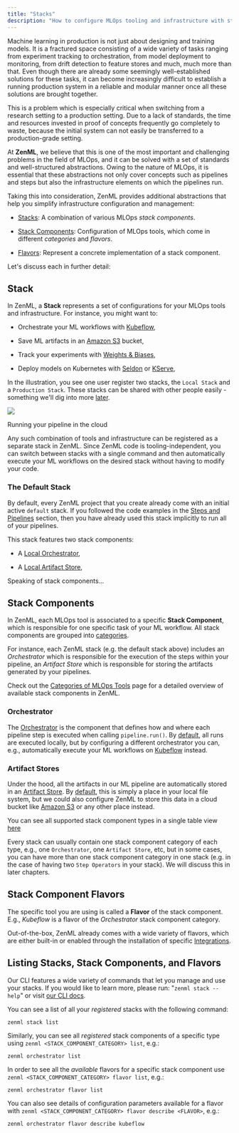 ```yaml
---
title: "Stacks"
description: "How to configure MLOps tooling and infrastructure with stacks"
---
```


Machine learning in production is not just about designing and training models. It is a fractured space consisting of a wide variety of tasks ranging from experiment tracking to orchestration, from model deployment to monitoring, from drift detection to feature stores and much, much more than that. Even though there are already some seemingly well-established solutions for these tasks, it can become increasingly difficult to establish a running production system in a reliable and modular manner once all these solutions are brought together.

This is a problem which is especially critical when switching from a research setting to a production setting. Due to a lack of standards, the time and resources invested in proof of concepts frequently go completely to waste, because the initial system can not easily be transferred to a production-grade setting.

At **ZenML**, we believe that this is one of the most important and challenging problems in the field of MLOps, and it can be solved with a set of standards and well-structured abstractions. Owing to the nature of MLOps, it is essential that these abstractions not only cover concepts such as pipelines and steps but also the infrastructure elements on which the pipelines run.

Taking this into consideration, ZenML provides additional abstractions that help you simplify infrastructure configuration and management:

* [Stacks](/starter-guide/stacks#stack): A combination of various MLOps _stack components_.

* [Stack Components](/starter-guide/stacks#stack-components): Configuration of MLOps tools, which come in different _categories_ and _flavors_.

* [Flavors](/starter-guide/stacks#stack-component-flavors): Represent a concrete implementation of a stack component.

Let's discuss each in further detail:

## Stack

In ZenML, a **Stack** represents a set of configurations for your MLOps tools and infrastructure. For instance, you might want to:

* Orchestrate your ML workflows with [Kubeflow](/component-gallery/orchestrators/kubeflow),

* Save ML artifacts in an [Amazon S3](/component-gallery/artifact-stores/amazon-s3) bucket,

* Track your experiments with [Weights & Biases](/component-gallery/experiment-trackers/wandb),

* Deploy models on Kubernetes with [Seldon](/component-gallery/model-deployers/seldon) or [KServe](/component-gallery/model-deployers/kserve),

In the illustration, you see one user register two stacks, the `Local Stack` and a `Production Stack`. These stacks can be shared with other people easily - something we'll dig into more [later](/starter-guide/collaborate).

![](/images/starter-guide/03_multi_stack.png)

Running your pipeline in the cloud

Any such combination of tools and infrastructure can be registered as a separate stack in ZenML. Since ZenML code is tooling-independent, you can switch between stacks with a single command and then automatically execute your ML workflows on the desired stack without having to modify your code.

### The Default Stack

By default, every ZenML project that you create already come with an initial active `default` stack. If you followed the code examples in the [Steps and Pipelines](/starter-guide/pipelines) section, then you have already used this stack implicitly to run all of your pipelines.

This stack features two stack components:

* A [Local Orchestrator](/component-gallery/orchestrators/local),

* A [Local Artifact Store](/component-gallery/artifact-stores/local),

Speaking of stack components...

## Stack Components

In ZenML, each MLOps tool is associated to a specific **Stack Component**, which is responsible for one specific task of your ML workflow. All stack components are grouped into [categories](/component-gallery/categories).

For instance, each ZenML stack (e.g. the default stack above) includes an _Orchestrator_ which is responsible for the execution of the steps within your pipeline, an _Artifact Store_ which is responsible for storing the artifacts generated by your pipelines.

Check out the [Categories of MLOps Tools](/component-gallery/categories) page for a detailed overview of available stack components in ZenML.

### Orchestrator

The [Orchestrator](/component-gallery/orchestrators) is the component that defines how and where each pipeline step is executed when calling `pipeline.run()`. By [default](/component-gallery/orchestrators/local), all runs are executed locally, but by configuring a different orchestrator you can, e.g., automatically execute your ML workflows on [Kubeflow](/component-gallery/orchestrators/kubeflow) instead.

### Artifact Stores

Under the hood, all the artifacts in our ML pipeline are automatically stored in an [Artifact Store](/component-gallery/artifact-stores). By [default](/component-gallery/artifact-stores/local), this is simply a place in your local file system, but we could also configure ZenML to store this data in a cloud bucket like [Amazon S3](/component-gallery/artifact-stores/amazon-s3) or any other place instead.

You can see all supported stack component types in a single table view [here](/component-gallery/categories)

Every stack can usually contain one stack component category of each type, e.g., one `Orchestrator`, one `Artifact Store`, etc, but in some cases, you can have more than one stack component category in one stack (e.g. in the case of having two `Step Operators` in your stack). We will discuss this in later chapters.

## Stack Component Flavors

The specific tool you are using is called a **Flavor** of the stack component. E.g., _Kubeflow_ is a flavor of the _Orchestrator_ stack component category.

Out-of-the-box, ZenML already comes with a wide variety of flavors, which are either built-in or enabled through the installation of specific [Integrations](/component-gallery/integrations).

## Listing Stacks, Stack Components, and Flavors

Our CLI features a wide variety of commands that let you manage and use your stacks. If you would like to learn more, please run: "`zenml stack --help`" or visit [our CLI docs](https://apidocs.zenml.io/latest/cli/).

You can see a list of all your _registered_ stacks with the following command:

```
zenml stack list
```

Similarly, you can see all _registered_ stack components of a specific type using `zenml <STACK_COMPONENT_CATEGORY> list`, e.g.:

```
zenml orchestrator list
```

In order to see all the _available_ flavors for a specific stack component use `zenml <STACK_COMPONENT_CATEGORY> flavor list`, e.g.:

```
zenml orchestrator flavor list
```

You can also see details of configuration parameters available for a flavor with `zenml <STACK_COMPONENT_CATEGORY> flavor describe <FLAVOR>`, e.g.:

```
zenml orchestrator flavor describe kubeflow
```